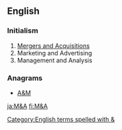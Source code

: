{{also|Appendix:Variations of "ma"}}

==English==

===Initialism===
{{head|en|initialism}}

# [[w:Mergers and acquisitions|Mergers and Acquisitions]]
# Marketing and Advertising
# Management and Analysis

===Anagrams===
* [[A&M#English|A&M]]

[[Category:English terms spelled with &]]

[[ja:M&A]]
[[fi:M&A]]